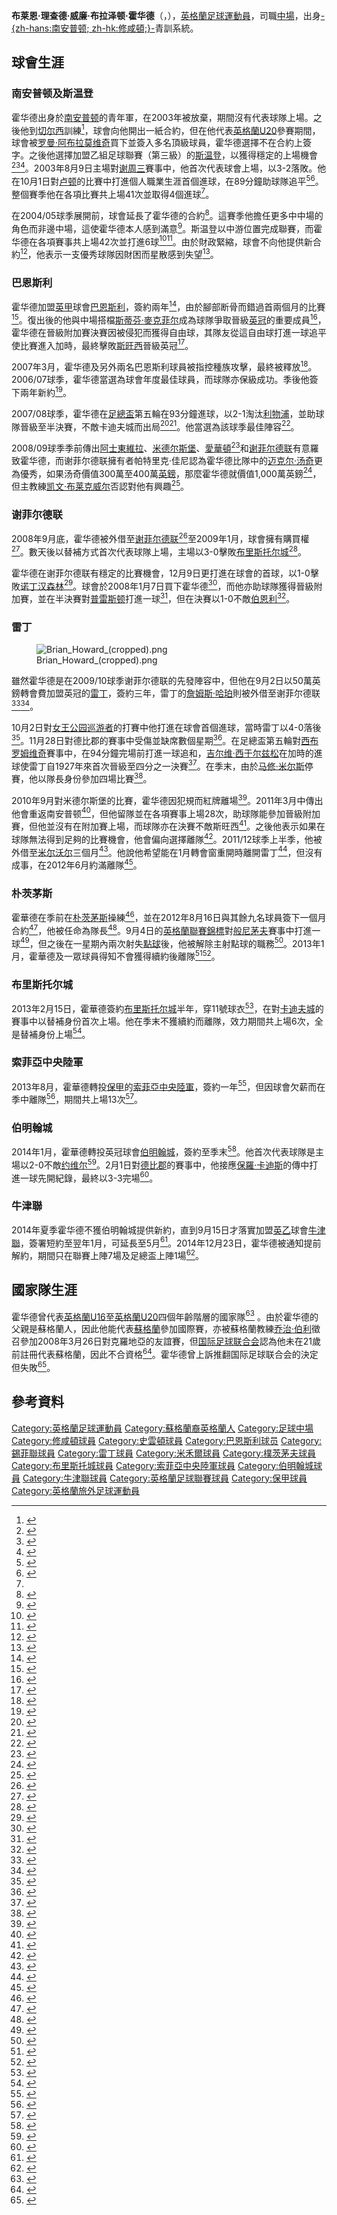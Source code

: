 {{Otheruses|布莱恩·霍华德|other=同名或類似名的其它條目描述}}
{{noteTA
|G1=Football
|G2=FAcup
|G3=EPL
|T=zh-hans:布莱恩·霍华德;zh-hk:白賴仁·侯活;zh-tw:布莱恩·霍華德;
|1=zh-hans:布莱恩;zh-hk:白賴仁;zh-tw:布莱恩;
|2=zh-hans:霍华德;zh-hk:侯活;zh-tw:霍華德;
|3=zh-hans:理查德;zh-hk:理察;
|4=zh-hans:布拉泽顿;zh-hk:巴達頓;
|5=zh-hans:罗曼·阿布拉莫维奇;zh-hk:羅曼·阿巴莫域治;zh-tw:羅曼·阿布拉莫維奇;
|6=zh-hans:斯温登; zh-hk:史雲頓;
|7=zh-hans:吉尔维·西于尔兹松;zh-hk:基菲爾·施格臣;zh-tw:吉爾維·西於爾茲松;
|8=zh-hans:马修·米尔斯; zh-hk:馬菲·米斯;
}}
{{Infobox football biography
|name        = 白賴仁·侯活<br />''Brian Howard''
|image       = Brian Howard cska.jpg
|image_size = 250
|caption     = 
|fullname    = Brian Richard William Brotherton Howard<ref name="Hugman2009-10 198">{{Cite book |editor-first=Barry J. |editor-last=Hugman |title=The PFA Footballers' Who's Who 2009–10 |year=2010 |publisher=Mainstream |isbn=978-1-84596-474-0 |page=198}}</ref>
|birth_date  = {{birth date and age|1983|1|23|df=y}}
|birth_place = [[英格蘭|英格蘭]][[溫彻斯特|溫彻斯特]]
|height      = {{height|ft=5|in=6}}
|position    = [[中場_(足球)|中場]]
|currentclub = 
|clubnumber  = 
|youthyears1 = 1999–2001 |youthclubs1 = [[南安普顿足球俱乐部|南安普顿]]
|years1      = 2001–2003 |clubs1 = [[南安普顿足球俱乐部|南安普顿]]            |caps1 = 0   |goals1 = 0
|years2      = 2003–2005 |clubs2 = [[斯温登足球俱乐部|斯温登]]                |caps2 = 70  |goals2 = 9
|years3      = 2005–2009 |clubs3 = [[巴恩斯利足球俱乐部|巴恩斯利]]            |caps3 = 121 |goals3 = 27
|years4      = 2008–2009 |clubs4 = → [[谢菲尔德联足球俱乐部|谢菲尔德联]]     |caps4 = 15  |goals4 = 1
|years5      = 2009       |clubs5 = [[谢菲尔德联足球俱乐部|谢菲尔德联]]        |caps5 = 15  |goals5 = 1
|years6      = 2009–2012 |clubs6 = [[雷丁足球俱乐部|雷丁]]                    |caps6 = 59  |goals6 = 2
|years7      = 2011       |clubs7 = → [[米尔沃尔足球俱乐部|米尔沃尔]]         |caps7 = 12  |goals7 = 0
|years8      = 2012–2013 |clubs8 = [[朴茨茅斯足球俱乐部|朴茨茅斯]]            |caps8 = 23  |goals8 = 0
|years9      = 2013       |clubs9 = [[布里斯托尔城足球俱乐部|布里斯托尔城]]    |caps9 = 6   |goals9 = 0
|years10     = 2013       |clubs10= [[索菲亞中央陸軍足球俱樂部|索菲亞中央陸軍]]|caps10= 11  |goals10= 0
|years11     = 2014       |clubs11= [[伯明翰足球會|伯明翰]]                    |caps11= 5   |goals11= 1
|years12     = 2014      |clubs12= [[牛津联足球俱乐部|牛津聯]]             |caps12= 7   |goals12= 0
|nationalyears1 = 1999–2000 |nationalteam1 = [[英格蘭16歲以下足球代表隊|英格蘭U16]] |nationalcaps1 = 4 |nationalgoals1 = 0
|nationalyears2 = 2000–2001 |nationalteam2 = [[英格蘭17歲以下足球代表隊|英格蘭U17]] |nationalcaps2 = 4 |nationalgoals2 = 0
|nationalyears3 = 2001       |nationalteam3 = [[英格蘭19歲以下足球代表隊|英格蘭U19]] |nationalcaps3 = 1 |nationalgoals3 = 0
|nationalyears4 = 2003       |nationalteam4 = [[英格蘭20歲以下足球代表隊|英格蘭U20]] |nationalcaps4 = 7 |nationalgoals4 = 0
|medaltemplates =
|club-update    = 2014年12月24日 (三) 04:10 (UTC)
|nationalteam-update =
}}
'''布莱恩·理查德·威廉·布拉泽顿·霍华德'''（{{lang-en|'''Brian Richard William Brotherton Howard'''}}，{{bd|1983年|1月23日|catIdx=F}}），[[英格蘭|英格蘭]][[足球|足球]][[運動員|運動員]]，司職[[中場_(足球)|中場]]，出身[[南安普顿足球俱乐部|-{zh-hans:南安普顿; zh-hk:修咸頓;}-]]青訓系統。

==球會生涯==

===南安普顿及斯温登===
霍华德出身於[[南安普顿足球俱乐部|南安普顿]]的青年軍，在2003年被放棄，期間沒有代表球隊上場。之後他到[[切尔西足球俱乐部|切尔西]]訓練<ref>{{cite web |url=http://www.chelseafc.com/news-article/article/858124 |title=Chelsea Reserves 0 Southampton Reserves 1 |publisher=Chelsea F.C |date=7 April 2003 |accessdate=15 January 2014 |deadurl=yes |archiveurl=https://web.archive.org/web/20140116132903/http://www.chelseafc.com/news-article/article/858124 |archivedate=2014年1月16日 }}</ref>，球會向他開出一紙合約，但在他代表[[英格蘭20歲以下足球代表隊|英格蘭U20]]參賽期間，球會被[[罗曼·阿尔卡季耶维奇·阿布拉莫维奇|罗曼·阿布拉莫维奇]]買下並簽入多名頂級球員，霍华德選擇不在合約上簽字。之後他選擇加盟乙組足球聯賽（第三級）的[[斯温登足球俱乐部|斯温登]]，以獲得穩定的上場機會<ref name=Indy>{{cite news |url=http://www.independent.co.uk/sport/football/fa-league-cups/brian-howard-you-score-one-at-liverpool-and-everyone-knows-you-793197.html |title=Brian Howard: 'You score one at Liverpool and everyone knows you' |first=Ian |last=Herbert |newspaper=The Independent |place=London |date=8 March 2008 |accessdate=15 January 2014 |archive-date=2014-01-26 |archive-url=https://web.archive.org/web/20140126035753/http://www.independent.co.uk/sport/football/fa-league-cups/brian-howard-you-score-one-at-liverpool-and-everyone-knows-you-793197.html |dead-url=no }}</ref><ref>{{cite news|title=Howard's Way|url=http://www.thisisswindontownfc.co.uk/archive/2003/07/14/7312700.Howard_s_Way/|department=This is Swindon Town FC|newspaper=Swindon Advertiser|date=14 July 2003|accessdate=15 January 2014|deadurl=yes|archiveurl=https://web.archive.org/web/20140116085709/http://www.thisisswindontownfc.co.uk/archive/2003/07/14/7312700.Howard_s_Way/|archivedate=2014年1月16日}}</ref><ref>{{cite news|title=Swindon sign Howard|url=http://news.bbc.co.uk/sport1/hi/football/teams/s/swindon_town/3065637.stm|publisher=BBC Sport|date=15 July 2003|accessdate=4 August 2013|archive-date=2003-08-14|archive-url=https://web.archive.org/web/20030814085114/http://news.bbc.co.uk/sport1/hi/football/teams/s/swindon_town/3065637.stm|dead-url=no}}</ref>。2003年8月9日主場對[[谢周三足球俱乐部|谢周三]]賽事中，他首次代表球會上場，以3-2落敗。他在10月1日對[[卢顿足球俱乐部|卢顿]]的比賽中打進個人職業生涯首個進球，在89分鐘助球隊追平<ref name=sb0304>{{cite web |url=http://www.soccerbase.com/players/player.sd?player_id=35624&season_id=133 |title=Games played by Brian Howard in 2003/2004 |website=Soccerbase |publisher=Centurycomm |accessdate=16 January 2014 |archive-date=2014-01-16 |archive-url=https://web.archive.org/web/20140116102530/http://www.soccerbase.com/players/player.sd?player_id=35624&season_id=133 |dead-url=no }}</ref><ref>{{cite news|title=Swindon 2–2 Luton|url=http://news.bbc.co.uk/sport1/hi/football/eng_div_2/3139868.stm|publisher=BBC Sport|date=1 October 2003|accessdate=4 August 2013|archive-date=2006-05-18|archive-url=https://web.archive.org/web/20060518195212/http://news.bbc.co.uk/sport1/hi/football/eng_div_2/3139868.stm|dead-url=no}}</ref>。整個賽季他在各項比賽共上場41次並取得4個進球<ref name=sb0304/>。

在2004/05球季展開前，球會延長了霍华德的合約<ref>{{cite news |url=http://news.bbc.co.uk/sport1/hi/football/teams/s/swindon_town/3872449.stm |title=Robins duo extend contracts |publisher=BBC Sport |date=7 July 2004 |accessdate=15 January 2014 |archive-date=2004-07-14 |archive-url=https://web.archive.org/web/20040714065503/http://news.bbc.co.uk/sport1/hi/football/teams/s/swindon_town/3872449.stm |dead-url=no }}</ref>。這賽季他擔任更多中中場的角色而非邊中場，這使霍华德本人感到滿意<ref>{{cite news|title=Howard relishing midfield role|url=http://news.bbc.co.uk/sport1/hi/football/teams/s/swindon_town/4006659.stm|publisher=BBC Sport|date=12 November 2004|accessdate=4 August 2013}}</ref>。斯温登以中游位置完成聯賽，而霍华德在各項賽事共上場42次並打進6球<ref name=sb0405>{{cite web |url=http://www.soccerbase.com/players/player.sd?player_id=35624&season_id=134 |title=Games played by Brian Howard in 2004/2005 |website=Soccerbase |publisher=Centurycomm |accessdate=16 January 2014 |archive-date=2014-01-16 |archive-url=https://web.archive.org/web/20140116102534/http://www.soccerbase.com/players/player.sd?player_id=35624&season_id=134 |dead-url=no }}</ref><ref>{{cite news|title=Swindon trio set to sit out games|url=http://news.bbc.co.uk/sport1/hi/football/teams/s/swindon_town/4488911.stm|publisher=BBC Sport|date=27 April 2005|accessdate=4 August 2013}}</ref>。由於財政緊縮，球會不向他提供新合約<ref>{{cite news|title=Howard not offered Swindon deal|url=http://news.bbc.co.uk/sport1/hi/football/teams/s/swindon_town/4546997.stm|publisher=BBC Sport|date=14 May 2005|accessdate=4 August 2013}}</ref>，他表示一支優秀球隊因財困而星散感到失望<ref>{{cite news|title=Howard's regret over Swindon exit|url=http://news.bbc.co.uk/sport1/hi/football/teams/s/swindon_town/4562503.stm|publisher=BBC Sport|date=19 May 2005|accessdate=4 August 2013}}</ref>。

===巴恩斯利===
霍华德加盟[[英甲|英甲]]球會[[巴恩斯利足球俱乐部|巴恩斯利]]，簽約兩年<ref>{{cite news|title=Tykes tie up treble swoop|url=http://www1.skysports.com/football/news/11713/2338064/|first=Mark|last=Buckingham|publisher=Sky Sports|date=2 June 2005|accessdate=4 August 2013|archive-date=2016-03-05|archive-url=https://web.archive.org/web/20160305001421/http://www.skysports.com/football/news/11713/2338064|dead-url=no}}</ref>，由於腳部断骨而錯過首兩個月的比賽<ref>{{cite news|title=Howard blow for Tykes|url=http://www1.skysports.com/football/news/11713/2340904/|first=Alex|last=Livie|publisher=Sky Sports|date=5 July 2005|accessdate=4 August 2013|archive-date=2014-01-16|archive-url=https://web.archive.org/web/20140116113029/http://www1.skysports.com/football/news/11713/2340904/|dead-url=no}}</ref>。復出後的他與中場搭檔[[斯蒂芬·麥克菲尔|斯蒂芬·麥克菲尔]]成為球隊爭取晉級[[英冠|英冠]]的重要成員<ref>{{cite news |url=http://www.yorkshirepost.co.uk/sport/football/other-clubs/sing-along-a-barnsley-howard-ready-to-go-down-in-history-1-2495904 |title=Sing-along-a-Barnsley! Howard ready to go down in history |newspaper=Yorkshire Post |date=1 April 2008 |accessdate=15 January 2014 |archive-date=2014-01-16 |archive-url=https://web.archive.org/web/20140116100652/http://www.yorkshirepost.co.uk/sport/football/other-clubs/sing-along-a-barnsley-howard-ready-to-go-down-in-history-1-2495904 |dead-url=no }}</ref>，霍华德在晉級附加賽決賽因被侵犯而獲得自由球，其隊友從這自由球打進一球追平使比賽進入加時，最終擊敗[[斯旺西城足球俱乐部|斯旺西]]晉級英冠<ref>{{cite news |url=http://www.theguardian.com/football/2006/may/28/newsstory.sport1 |title=Colgan stop takes Barnsley up |first=Spencer |last=Vignes |newspaper=The Observer |place=London |date=28 May 2006 |accessdate=15 January 2014 |archive-date=2014-01-16 |archive-url=https://web.archive.org/web/20140116125322/http://www.theguardian.com/football/2006/may/28/newsstory.sport1 |dead-url=no }}</ref>。

2007年3月，霍华德及另外兩名巴恩斯利球員被指控種族攻擊，最終被釋放<ref>{{cite news|title=Tykes trio released by police|url=http://www1.skysports.com/football/news/11713/2409399/|first=Tom|last=Adams|publisher=Sky Sports|date=26 March 2007|accessdate=4 August 2013|archive-date=2014-01-16|archive-url=https://web.archive.org/web/20140116114847/http://www1.skysports.com/football/news/11713/2409399/|dead-url=no}}</ref>。2006/07球季，霍华德當選為球會年度最佳球員，而球隊亦保級成功。季後他簽下兩年新約<ref>{{cite news|title=Barnsley begin summer clear-out|url=http://news.bbc.co.uk/sport1/hi/football/teams/b/barnsley/6642011.stm|publisher=BBC Sport|date=10 May 2007|accessdate=15 January 2014|archive-date=2007-09-08|archive-url=https://web.archive.org/web/20070908063825/http://news.bbc.co.uk/sport1/hi/football/teams/b/barnsley/6642011.stm|dead-url=no}}</ref>。

2007/08球季，霍华德在[[英格蘭足總盃|足總盃]]第五輪在93分鐘進球，以2-1淘汰[[利物浦足球俱乐部|利物浦]]，並助球隊晉級至半決賽，不敵卡迪夫城而出局<ref>{{cite news |url=http://news.bbc.co.uk/sport1/hi/football/fa_cup/7224063.stm |title=Liverpool 1–2 Barnsley |first=Chris |last=Bevan |publisher=BBC Sport |date=16 February 2008 |accessdate=16 January 2014 |archive-date=2009-01-30 |archive-url=https://web.archive.org/web/20090130031130/http://news.bbc.co.uk/sport1/hi/football/fa_cup/7224063.stm |dead-url=no }}</ref><ref>{{cite news |url=http://www.express.co.uk/sport/football/149268/Liverpool-stunner-a-painkiller-for-Brian-Howard |title=Liverpool stunner a painkiller for Brian Howard |first=Gideon |last=Brooks |newspaper=Daily Express |place=London |date=2 January 2010 |accessdate=16 January 2014 |archive-date=2014-01-18 |archive-url=https://web.archive.org/web/20140118084542/http://www.express.co.uk/sport/football/149268/Liverpool-stunner-a-painkiller-for-Brian-Howard |dead-url=no }}</ref>。他當選為該球季最佳陣容<ref>{{cite news |title=PFA Championship Team of the Season |url=http://www.skysports.com/story/0,19528,11689_3469781,00.html |first=Joe |last=Drabble |publisher=Sky Sports |date=27 April 2008 |accessdate=16 January 2014 |archive-date=2014-01-16 |archive-url=https://web.archive.org/web/20140116114759/http://www.skysports.com/story/0,19528,11689_3469781,00.html |dead-url=no }}</ref>。

2008/09球季季前傳出[[阿士東維拉|阿士東維拉]]、[[米德尔斯堡足球俱乐部|米德尔斯堡]]、[[愛華頓|愛華頓]]<ref>{{cite news |title=Kidd: We're not in talks with Everton over Brian Howard |url=http://www.yorkshireeveningpost.co.uk/sport/kidd-we-re-not-in-talks-with-everton-over-brian-howard-1-2173265 |newspaper=Yorkshire Evening Post |date=3 March 2008 |accessdate=15 January 2014 |archive-url=https://web.archive.org/web/20140116104746/http://www.yorkshireeveningpost.co.uk/sport/kidd-we-re-not-in-talks-with-everton-over-brian-howard-1-2173265 |archive-date=2014-01-16 |dead-url=yes }}</ref>和[[谢菲尔德联足球俱乐部|谢菲尔德联]]有意羅致霍华德，而谢菲尔德联擁有者帕特里克·佳尼認為霍华德比隊中的[[迈克尔·汤奇|迈克尔·汤奇]]更為優秀，如果汤奇價值300萬至400萬[[英鎊|英鎊]]，那麼霍华德就價值1,000萬英鎊<ref>{{cite news |title=£10m Howard is far better than Tonge |url=http://www.thestar.co.uk/sport/football/barnsley/163-10m-howard-is-far-better-than-tonge-1-242574 |newspaper=The Star |location=Sheffield |date=21 May 2008 |accessdate=15 January 2014 |archive-url=https://web.archive.org/web/20140116133541/http://www.thestar.co.uk/sport/football/barnsley/163-10m-howard-is-far-better-than-tonge-1-242574 |archive-date=2014-01-16 |dead-url=yes }}</ref>，但主教練[[凯文·布莱克威尔|凯文·布莱克威尔]]否認對他有興趣<ref>{{cite news|title=Blackwell dismisses Howard move|url=http://news.bbc.co.uk/sport1/hi/football/teams/s/sheff_utd/7410209.stm|publisher=BBC Sport|date=20 May 2008|accessdate=4 August 2013}}</ref>。

===谢菲尔德联===
2008年9月底，霍华德被外借至[[谢菲尔德联足球俱乐部|谢菲尔德联]]<ref>{{cite news|title=Blades in Howard link|url=http://www1.skysports.com/football/news/11683/4206310/|publisher=Sky Sports|date=28 September 2008|accessdate=4 August 2013|archive-date=2014-01-16|archive-url=https://web.archive.org/web/20140116114852/http://www1.skysports.com/football/news/11683/4206310/|dead-url=no}}</ref>至2009年1月，球會擁有購買權<ref>{{cite news | url=http://news.bbc.co.uk/sport1/hi/football/teams/s/sheff_utd/7640074.stm | title=Blades sign Howard from Barnsley | publisher=BBC Sport | date=2 October 2008 | accessdate=3 October 2008 | archive-date=2008-12-04 | archive-url=https://web.archive.org/web/20081204102322/http://news.bbc.co.uk/sport1/hi/football/teams/s/sheff_utd/7640074.stm | dead-url=no }}</ref>。數天後以替補方式首次代表球隊上場，主場以3-0擊敗[[布里斯托尔城足球俱乐部|布里斯托尔城]]<ref>{{cite web | title=Taste of things to come | url=http://www.sufc.premiumtv.co.uk/page/PlayerFeatures/0,,10418~1414049,00.html | publisher=Sheffield United F.C | date=6 October 2008 |archiveurl=https://web.archive.org/web/20081007120112/http://www.sufc.premiumtv.co.uk/page/PlayerFeatures/0,,10418~1414049,00.html |archivedate=7 October 2008}}</ref>。

霍华德在谢菲尔德联有穩定的比賽機會，12月9日更打進在球會的首球，以1-0擊敗[[诺丁汉森林足球俱乐部|诺丁汉森林]]<ref>{{cite news | title=Nottm Forest 0–1 Sheff Utd | url=http://news.bbc.co.uk/sport1/hi/football/eng_div_1/7763313.stm | publisher=BBC Sport | date=9 December 2008 | accessdate=10 December 2008 | archive-date=2008-12-11 | archive-url=https://web.archive.org/web/20081211095125/http://news.bbc.co.uk/sport1/hi/football/eng_div_1/7763313.stm | dead-url=no }}</ref>。球會於2008年1月7日買下霍华德<ref>{{cite news | title=Blades complete Howard transfer | url=http://news.bbc.co.uk/sport1/hi/football/teams/s/sheff_utd/7816545.stm | publisher=BBC Sport | date=7 January 2009 | accessdate=7 January 2009}}</ref>，而他亦助球隊獲得晉級附加賽，並在半決賽對[[普雷斯顿足球俱乐部|普雷斯顿]]打進一球<ref>{{cite news |url=http://news.bbc.co.uk/sport1/hi/football/eng_div_1/8034370.stm |title=Preston 1–1 Sheff Utd |publisher=BBC Sport |date=8 May 2009 |accessdate=16 January 2014 |archive-date=2009-05-12 |archive-url=https://web.archive.org/web/20090512152042/http://news.bbc.co.uk/sport1/hi/football/eng_div_1/8034370.stm |dead-url=no }}</ref>，但在決賽以1-0不敵[[伯恩利足球俱乐部|伯恩利]]<ref>{{cite news |url=http://news.bbc.co.uk/sport1/hi/football/eng_div_1/8060970.stm |title=Burnley 1–0 Sheff Utd |first=Paul |last=Fletcher |publisher=BBC Sport |date=25 May 2009 |accessdate=16 January 2014 |archive-date=2016-01-13 |archive-url=https://web.archive.org/web/20160113004944/http://news.bbc.co.uk/sport1/hi/football/eng_div_1/8060970.stm |dead-url=no }}</ref>。

===雷丁===
[[File:Brian_Howard_(cropped).png|thumb]]

雖然霍华德是在2009/10球季谢菲尔德联的先發陣容中，但他在9月2日以50萬英鎊轉會費加盟英冠的[[雷丁足球俱乐部|雷丁]]，簽約三年，雷丁的[[詹姆斯·哈珀|詹姆斯·哈珀]]則被外借至谢菲尔德联<ref>{{cite news | title=Harper & Howard swap | url=http://news.bbc.co.uk/sport1/hi/football/teams/s/sheff_utd/8233734.stm | publisher=BBC Sport | date=2 September 2009 | accessdate=2 September 2009}}</ref><ref>{{cite news | title=Howard signs for Royals | url=http://www.readingfc.co.uk/page/NewsDetail/0,,10306~1784707,00.html | publisher=Reading F.C | date=3 September 2009 | archiveurl=https://web.archive.org/web/20090905155256/http://www.readingfc.co.uk/page/NewsDetail/0,,10306~1784707,00.html | archivedate=2009年9月5日 | deadurl=yes }}</ref>。

10月2日對[[女王公园巡游者足球俱乐部|女王公园巡游者]]的打賽中他打進在球會首個進球，當時雷丁以4-0落後<ref>{{cite news |url=http://www.readingchronicle.co.uk/sport/readingfc/articles/2009/10/20/42294-live--qpr-v-reading/ |title=LIVE – QPR v Reading |work=Reading Chronicle |date=20 October 2009 |accessdate=16 January 2014 |deadurl=yes |archiveurl=https://web.archive.org/web/20140116213513/http://www.readingchronicle.co.uk/sport/readingfc/articles/2009/10/20/42294-live--qpr-v-reading/ |archivedate=2014年1月16日 }}</ref>。11月28日對德比郡的賽事中受傷並缺席數個星期<ref>{{cite news|title=Reading FC's Brian Howard to have metal plates inserted into his jaw|url=http://www.getreading.co.uk/sport/football/football-news/reading-fcs-brian-howard-metal-4233094|work=Reading Post|date=30 November 2009|accessdate=16 January 2014|archive-date=2014-01-16|archive-url=https://web.archive.org/web/20140116183123/http://www.getreading.co.uk/sport/football/football-news/reading-fcs-brian-howard-metal-4233094|dead-url=no}}</ref>。在足總盃第五輪對[[西布罗姆维奇足球俱乐部|西布罗姆维奇]]賽事中，在94分鐘完場前打進一球追和，[[吉尔维·西于尔兹松|吉尔维·西于尔兹松]]在加時的進球使雷丁自1927年來首次晉級至四分之一決賽<ref>{{cite news |url=http://www.theguardian.com/football/2010/feb/24/west-bromwich-albion-reading-fa-cup |title=Reading joy after breaking drought tempered by red card at West Brom |first=Richard |last=Rae |newspaper=The Guardian |place=London |date=24 February 2010 |accessdate=16 January 2014 |archive-date=2014-01-16 |archive-url=https://web.archive.org/web/20140116182425/http://www.theguardian.com/football/2010/feb/24/west-bromwich-albion-reading-fa-cup |dead-url=no }}</ref>。在季末，由於[[马修·米尔斯|马修·米尔斯]]停賽，他以隊長身份參加四場比賽<ref>{{cite news |url=http://www.getreading.co.uk/sport/football/football-news/brian-howard-looking-revenge-peterborough-4227718 |title=Brian Howard looking for revenge on Peterborough |work=Reading Post |date=15 April 2010 |accessdate=16 January 2014 |archive-date=2014-01-16 |archive-url=https://web.archive.org/web/20140116215241/http://www.getreading.co.uk/sport/football/football-news/brian-howard-looking-revenge-peterborough-4227718 |dead-url=no }}</ref>。

2010年9月對米德尔斯堡的比賽，霍华德因犯規而紅牌離場<ref>{{cite news |url=http://www.readingchronicle.co.uk/sport/readingfc/articles/2010/09/20/48434-howard-suspended-after-royals-scrap-appeal/ |title=Howard suspended after Royals scrap appeal |work=Reading Chronicle |date=20 September 2010 |accessdate=16 January 2014 |archive-date=2014-01-16 |archive-url=https://web.archive.org/web/20140116211352/http://www.readingchronicle.co.uk/sport/readingfc/articles/2010/09/20/48434-howard-suspended-after-royals-scrap-appeal/ |dead-url=no }}</ref>。2011年3月中傳出他會重返南安普顿<ref>{{cite news|title=Howard committed to Royals|url=http://www1.skysports.com/football/news/11095/6829497/|publisher=Sky Sports|date=22 March 2011|accessdate=4 August 2013|archive-date=2014-01-16|archive-url=https://web.archive.org/web/20140116182043/http://www1.skysports.com/football/news/11095/6829497/|dead-url=no}}</ref>，但他留隊並在各項賽事上場28次，助球隊能參加晉級附加賽，但他並沒有在附加賽上場，而球隊亦在決賽不敵斯旺西<ref name=sb1011>{{cite web |url=http://www.soccerbase.com/players/player.sd?player_id=35624&season_id=140 |title=Games played by Brian Howard in 2010/2011 |website=Soccerbase |publisher=Centurycomm |accessdate=16 January 2014 |archive-date=2014-01-16 |archive-url=https://web.archive.org/web/20140116183932/http://www.soccerbase.com/players/player.sd?player_id=35624&season_id=140 |dead-url=no }}</ref>。之後他表示如果在球隊無法得到足夠的比賽機會，他會偏向選擇離隊<ref>{{cite news|title=Howard: Play me or I'll leave Reading FC|url=http://www.getreading.co.uk/sport/football/football-news/howard-play-ill-leave-reading-4212611|work=Reading Post|date=9 June 2011|accessdate=16 January 2014|archive-date=2014-01-16|archive-url=https://web.archive.org/web/20140116203011/http://www.getreading.co.uk/sport/football/football-news/howard-play-ill-leave-reading-4212611|dead-url=no}}</ref>。2011/12球季上半季，他被外借至[[米尔沃尔足球俱乐部|米尔沃尔]]三個月<ref>{{cite news|title=Millwall sign Reading midfielder Brian Howard on loan|url=http://www.bbc.co.uk/sport/0/football/15061950|publisher=BBC Sport|date=26 September 2011|accessdate=4 August 2013}}</ref>。他說他希望能在1月轉會窗重開時離開雷丁<ref>{{cite news|title=Howard set to leave Reading FC in January|url=http://www.getreading.co.uk/sport/football/football-news/howard-set-leave-reading-fc-4207270|work=Reading Post|date=8 November 2011|accessdate=16 January 2014|archive-date=2014-01-16|archive-url=https://web.archive.org/web/20140116222632/http://www.getreading.co.uk/sport/football/football-news/howard-set-leave-reading-fc-4207270|dead-url=no}}</ref>，但沒有成事，在2012年6月約滿離隊<ref>{{cite news|title=Royals ring the changes|url=http://www1.skysports.com/football/news/11095/7723126/|first=Pete|last=O'Rourke|publisher=Sky Sports|date=4 May 2012|accessdate=16 January 2014|archive-date=2014-01-16|archive-url=https://web.archive.org/web/20140116193613/http://www1.skysports.com/football/news/11095/7723126/|dead-url=no}}</ref>。

===朴茨茅斯===
霍華德在季前在[[朴茨茅斯足球俱乐部|朴茨茅斯]]操練<ref>{{cite news |title=McLeod set to be among eight Pompey triallists |url=http://www.portsmouth.co.uk/sport/pompey/mcleod-set-to-be-among-eight-pompey-triallists-1-4059700 |first=Neil |last=Allen |newspaper=The News |place=Portsmouth |date=16 July 2012 |accessdate=16 January 2014 |archive-url=https://web.archive.org/web/20140117045908/http://www.portsmouth.co.uk/sport/pompey/mcleod-set-to-be-among-eight-pompey-triallists-1-4059700 |archive-date=2014-01-17 |dead-url=yes }}</ref>，並在2012年8月16日與其餘九名球員簽下一個月合約<ref>{{cite news|title=Portsmouth announce 10 new signings on short-term deals|url=http://www.bbc.co.uk/sport/0/football/19284581|accessdate=16 August 2012|publisher=BBC Sport|date=16 August 2012|archive-date=2012-11-05|archive-url=https://web.archive.org/web/20121105150136/http://www.bbc.co.uk/sport/0/football/19284581|dead-url=no}}</ref>，他被任命為隊長<ref>{{cite news |title=Appy goes Howard's way as skipper |url=http://www.portsmouth.co.uk/sport/pompey/appy-goes-howard-s-way-as-skipper-1-4177735 |first=Jordan |last=Cross |newspaper=The News |place=Portsmouth |date=18 August 2012 |accessdate=16 January 2014 |archive-url=https://web.archive.org/web/20140117045913/http://www.portsmouth.co.uk/sport/pompey/appy-goes-howard-s-way-as-skipper-1-4177735 |archive-date=2014-01-17 |dead-url=yes }}</ref>。9月4日的[[英格蘭聯賽錦標|英格蘭聯賽錦標]]對[[般尼茅夫足球會|般尼茅夫]]賽事中打進一球<ref name=sb1213>{{cite web |url=http://www.soccerbase.com/players/player.sd?player_id=35624&season_id=142 |title=Games played by Brian Howard in 2012/2013 |website=Soccerbase |publisher=Centurycomm |accessdate=16 January 2014 |archive-date=2014-01-17 |archive-url=https://web.archive.org/web/20140117182423/http://www.soccerbase.com/players/player.sd?player_id=35624&season_id=142 |dead-url=no }}</ref>，但之後在一星期內兩次射失[[點球|點球]]後，他被解除主射點球的職務<ref>{{cite news |title=Pompey strikers to step up after skipper's spot of bother |url=http://www.portsmouth.co.uk/sport/pompey/pompey-strikers-to-step-up-after-skipper-s-spot-of-bother-1-4343230 |first=Jordan |last=Cross |newspaper=The News |place=Portsmouth |date=8 October 2012 |accessdate=16 January 2014 |archive-url=https://web.archive.org/web/20140117044403/http://www.portsmouth.co.uk/sport/pompey/pompey-strikers-to-step-up-after-skipper-s-spot-of-bother-1-4343230 |archive-date=2014-01-17 |dead-url=yes }}</ref>。2013年1月，霍華德及一眾球員得知不會獲得續約後離隊<ref>{{cite news |title=Harley heads list as quartet leave |url=http://www.portsmouth.co.uk/sport/pompey/harley-heads-list-as-quartet-leave-1-4654312 |first=Neil |last=Allen |newspaper=The News |place=Portsmouth |date=7 January 2013 |accessdate=16 January 2014 |archive-url=https://web.archive.org/web/20140117051421/http://www.portsmouth.co.uk/sport/pompey/harley-heads-list-as-quartet-leave-1-4654312 |archive-date=2014-01-17 |dead-url=yes }}</ref><ref>{{cite news|title=Portsmouth confirm six players have left the club|url=http://www.bbc.co.uk/sport/0/football/21026466|publisher=BBC Sport|date=15 January 2013|accessdate=4 August 2013|archive-date=2013-10-17|archive-url=https://web.archive.org/web/20131017061218/http://www.bbc.co.uk/sport/0/football/21026466|dead-url=no}}</ref>。

===布里斯托尔城===
2013年2月15日，霍華德簽約[[布里斯托尔城足球俱乐部|布里斯托尔城]]半年，穿11號球衣<ref>{{cite web |url=http://www.bcfc.co.uk/news/article/20130215-howardsigns-656736.aspx |title=Exclusive: Howard pens City deal |first=Adam |last=Baker |publisher=Bristol City F.C |date=15 February 2013 |accessdate=16 January 2014 |archive-date=2016-03-29 |archive-url=https://web.archive.org/web/20160329222856/http://www.bcfc.co.uk/news/article/20130215-howardsigns-656736.aspx |dead-url=no }}</ref>，在對[[卡迪夫城足球俱乐部|卡迪夫城]]的賽事中以替補身份首次上場。他在季末不獲續約而離隊，效力期間共上場6次，全是替補身份上場<ref>{{cite web |url=http://www.bcfc.co.uk/news/article/20130508-retainedlist-813745.aspx |title=City announce retained list |first=Adam |last=Baker |publisher=Bristol City F.C |date=8 May 2013 |accessdate=16 January 2014 |archive-date=2014-01-17 |archive-url=https://web.archive.org/web/20140117054025/http://www.bcfc.co.uk/news/article/20130508-retainedlist-813745.aspx |dead-url=no }}</ref>。

===索菲亞中央陸軍===
2013年8月，霍華德轉投[[保加利亞足球甲級聯賽|保甲]]的[[索菲亞中央陸軍足球俱樂部|索菲亞中央陸軍]]，簽約一年<ref>{{cite news |title=Former Portsmouth midfielder Howard becomes first signing for CSKA Sofia side saved by English investment |url=http://www.dailymail.co.uk/sport/football/article-2395485/Brian-Howard-signs-CSKA-Sofia.html |first=David |last=Kent |newspaper=Daily Mail |date=16 August 2013 |accessdate=16 January 2014 |archive-date=2013-10-21 |archive-url=https://web.archive.org/web/20131021025205/http://www.dailymail.co.uk/sport/football/article-2395485/Brian-Howard-signs-CSKA-Sofia.html |dead-url=no }}</ref>，但因球會欠薪而在季中離隊<ref>{{cite news|title=Birmingham City midfielder Brian Howard glad to be back in England|url=http://www1.skysports.com/football/news/11694/9156080/championship-news-birmingham-city-midfielder-brian-howard-glad-to-be-back-in-england|first=|last=|newspaper=Sky Sports|date=8 February 2014|accessdate=14 February 2014|archive-date=2014-02-22|archive-url=https://web.archive.org/web/20140222015531/http://www1.skysports.com/football/news/11694/9156080/championship-news-birmingham-city-midfielder-brian-howard-glad-to-be-back-in-england|dead-url=no}}</ref>，期間共上場13次<ref name=soccerway>{{cite web |url=http://int.soccerway.com/players/brian-howard/15978/ |title=Brian Howard |publisher=Global Sports Media |website=Soccerway |accessdate=16 January 2014 |archive-date=2014-01-22 |archive-url=https://web.archive.org/web/20140122014918/http://int.soccerway.com/players/brian-howard/15978/ |dead-url=no }}</ref>。

===伯明翰城===
2014年1月，霍華德轉投英冠球會[[伯明翰城足球俱乐部|伯明翰城]]，簽約至季末<ref>{{Cite web |title=Howard homes in |url=http://www.bcfc.com/news/article/2014014-howard-homes-in-1293479.aspx |publisher=Birmingham City F.C |date=14 January 2014 |accessdate=16 January 2014 |deadurl=yes |archiveurl=https://web.archive.org/web/20140116141314/http://www.bcfc.com/news/article/2014014-howard-homes-in-1293479.aspx |archivedate=2014年1月16日 }}</ref>。他首次代表球隊是主場以2-0不敵[[约维尔足球俱乐部|约维尔]]<ref name=sb1314>{{cite web |url=http://www.soccerbase.com/players/player.sd?player_id=35624&season_id=143 |title=Games played by Brian Howard in 2013/2014 |website=Soccerbase |publisher=Centurycomm |accessdate=12 February 2014 |archive-date=2014-01-17 |archive-url=https://web.archive.org/web/20140117190455/http://www.soccerbase.com/players/player.sd?player_id=35624&season_id=143 |dead-url=no }}</ref>。2月1日對[[德比郡足球俱乐部|德比郡]]的賽事中，他接應[[保羅·卡迪斯|保羅·卡迪斯]]的傳中打進一球先開紀錄，最終以3-3完場<ref>{{cite news |url=http://www1.skysports.com/football/live/match/288002/report |title=Sky Bet Championship: Birmingham City come back to grab 3-3 draw with Derby |publisher=Sky Sports |date=1 February 2014 |accessdate=2 February 2014 |archive-date=2014-02-19 |archive-url=https://web.archive.org/web/20140219010105/http://www1.skysports.com/football/live/match/288002/report |dead-url=no }}</ref>。

===牛津聯===
2014年夏季霍华德不獲伯明翰城提供新約，直到9月15日才落實加盟[[英乙|英乙]]球會[[牛津联足球俱乐部|牛津聯]]，簽署短約至翌年1月，可延長至5月<ref>{{cite news |url=http://www.bbc.com/sport/0/football-29207039 |title=Oxford United: Brian Howard signs for League Two side |publisher=''[[BBC_Sport|BBC Sport]]'' |date=2014-09-15 |accessdate=2014-09-19 |deadurl=yes |archiveurl=https://web.archive.org/web/20150121184340/http://www.bbc.com/sport/0/football-29207039 |archivedate=2015-01-21 }}</ref>。2014年12月23日，霍华德被通知提前解約，期間只在聯賽上陣7場及足總盃上陣1場<ref>{{cite news |url=http://www.bbc.com/sport/0/football/30590790 |title=Brian Howard: Oxford United release forward |publisher=''[[BBC_Sport|BBC Sport]]'' |date=2014-12-23 |accessdate=2014-12-24 |archive-date=2015-01-09 |archive-url=https://web.archive.org/web/20150109222921/http://www.bbc.com/sport/0/football/30590790 |dead-url=no }}</ref>。

==國家隊生涯==
霍华德曾代表[[英格蘭16歲以下足球代表隊|英格蘭U16]]至[[英格蘭20歲以下足球代表隊|英格蘭U20]]四個年齡階層的國家隊<ref>{{cite web |url=http://www.thefa.com/england/mens-u20s/team/search?s=Howard |title=Brian Howard |publisher=The Football Association |accessdate=16 January 2014 |archive-url=https://web.archive.org/web/20140118070846/http://www.thefa.com/england/mens-u20s/team/search?s=Howard |archive-date=2014-01-18 |dead-url=yes }}</ref><!-- not all player pages on the FA's website are accessible directly, without going through the search facility: Howard's is one such -->。由於霍华德的父親是蘇格蘭人，因此他能代表[[蘇格蘭足球代表隊|蘇格蘭]]參加國際賽，亦被蘇格蘭教練[[乔治·伯利|乔治·伯利]]徵召參加2008年3月26日對克羅地亞的友誼賽，但[[国际足球联合会|国际足球联合会]]認為他未在21歲前註冊代表蘇格蘭，因此不合資格<ref>{{cite news|title=Burley – No way for Howard|url=http://www1.skysports.com/football/news/11688/3295406/|first=Rob|last=Parrish|publisher=Sky Sports|date=13 March 2008|accessdate=16 January 2014|archive-date=2014-01-17|archive-url=https://web.archive.org/web/20140117170811/http://www1.skysports.com/football/news/11688/3295406/|dead-url=no}}</ref>。霍华德曾上訴推翻国际足球联合会的決定但失敗<ref>{{cite news | title=Och aye the no, for Sheffield United ace | url=http://www.thestar.co.uk/sport/sheffield-united/Och-aye-the-no-for.4789988.jp | newspaper=The Star | place=Sheffield | date=12 December 2008 | accessdate=16 January 2014 | archive-date=2013-06-16 | archive-url=https://archive.today/20130616074432/http://www.thestar.co.uk/sport/sheffield-united/Och-aye-the-no-for.4789988.jp | dead-url=yes }}</ref>。

==參考資料==
{{reflist|2}}

{{2007-08年英冠PFA年度最佳陣容}}

{{DEFAULTSORT:Howard, Brian}}
[[Category:英格蘭足球運動員|Category:英格蘭足球運動員]]
[[Category:蘇格蘭裔英格蘭人|Category:蘇格蘭裔英格蘭人]]
[[Category:足球中場|Category:足球中場]]
[[Category:修咸頓球員|Category:修咸頓球員]]
[[Category:史雲頓球員|Category:史雲頓球員]]
[[Category:巴恩斯利球员|Category:巴恩斯利球员]]
[[Category:錫菲聯球員|Category:錫菲聯球員]]
[[Category:雷丁球員|Category:雷丁球員]]
[[Category:米禾爾球員|Category:米禾爾球員]]
[[Category:樸茨茅夫球員|Category:樸茨茅夫球員]]
[[Category:布里斯托城球員|Category:布里斯托城球員]]
[[Category:索菲亞中央陸軍球員|Category:索菲亞中央陸軍球員]]
[[Category:伯明翰城球員|Category:伯明翰城球員]]
[[Category:牛津聯球員|Category:牛津聯球員]]
[[Category:英格蘭足球聯賽球員|Category:英格蘭足球聯賽球員]]
[[Category:保甲球員|Category:保甲球員]]
[[Category:英格蘭旅外足球運動員|Category:英格蘭旅外足球運動員]]